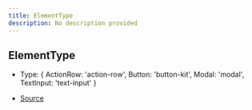 ```yaml
---
title: ElementType
description: No description provided
---
```


## ElementType

- Type: \{
  ActionRow: 'action\-row',
  Button: 'button\-kit',
  Modal: 'modal',
  TextInput: 'text\-input'
}

- [Source](https://github.com/underctrl-io/commandkit/blob/98b939d6fdf8beaae597b4dc0351a139da52ee8d/packages/commandkit/src/components/common/element.ts#L6)